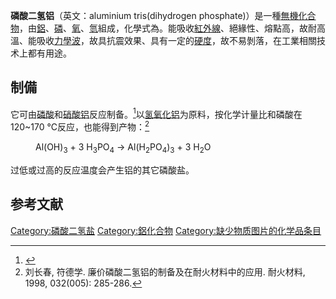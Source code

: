 {{Chembox
| NameEn = aluminium tris(dihydrogen phosphate)
| CustomizedImage =[[File:Al3+.svg|60px]]<big><big><big><big><big><big><big><sub>(</sub></sub></sub></big></big></big></big></big></big></big>[[File:Dihydrogenphosphat-Ion.svg|100px]]<big><big><big><big><big><big><big><sub>)</sub></big></big></big></big></big></big></big><big><big><big><big><big><big><big><sub><sub><sub><sub>3</sub></sub></sub></sub></big></big></big></big></big></big></big>
| Section1 = {{Chembox Identifiers
| CASNo = 13530-50-2
| CASNo_Ref = {{cascite|correct|CAS}}
|  SMILES  =  [Al+3].[O-]P(=O)(O)O.[O-]P(=O)(O)O.[O-]P(=O)(O)O
}}
| Section2 = {{Chembox Properties
|  Formula={{化學式|鋁|{{官能基|氫|2|磷|氧|4|link=}}|3|link=}}
|  MolarMass = 317.94
|  Appearance = 黏稠液体或白色晶體
|  Density = 介於1.44 g/cm<sup>3</sup>至1.47
|   Solubility = 可溶於水
}}
}}
'''磷酸二氢铝'''（英文：aluminium tris(dihydrogen phosphate)）是一種[[無機化合物|無機化合物]]，由[[鋁|鋁]]、[[磷|磷]]、[[氧|氧]]、[[氫|氫]]組成，化學式為{{化學式|鋁|{{官能基|氫|2|磷|氧|4}}|3|link=}}。能吸收[[紅外線|紅外線]]、絕緣性、熔點高，故耐高溫、能吸收[[力學波|力學波]]，故具抗震效果、具有一定的[[硬度|硬度]]，故不易剝落，在工業相關技术上都有用途。

==制備==
它可由[[磷酸|磷酸]]和[[硝酸铝|硝酸铝]]反应制备。<ref>{{cite journal|journal=Solid State Ionics|volume=180|issue=4-5|language=en|date=2009-04-27|pages=343–350|doi=10.1016/j.ssi.2008.11.001|url=https://linkinghub.elsevier.com/retrieve/pii/S0167273808006425|title=Proton conductivity of Al(H2PO4)3–H3PO4 composites at intermediate temperature|accessdate=2020-04-19|author=Xiaoxiang Xu, Shanwen Tao, John T.S. Irvine|archive-date=2018-06-17|archive-url=https://web.archive.org/web/20180617002739/https://linkinghub.elsevier.com/retrieve/pii/S0167273808006425|dead-url=no}}</ref>以[[氢氧化铝|氢氧化铝]]为原料，按化学计量比和磷酸在120~170 °C反应，也能得到产物：<ref>刘长春, 符德学. 廉价磷酸二氢铝的制备及在耐火材料中的应用. 耐火材料, 1998, 032(005): 285-286.</ref>
: Al(OH)<sub>3</sub> + 3 H<sub>3</sub>PO<sub>4</sub> → Al(H<sub>2</sub>PO<sub>4</sub>)<sub>3</sub> + 3 H<sub>2</sub>O
过低或过高的反应温度会产生铝的其它磷酸盐。

==参考文献==
{{reflist}}

{{铝化合物}}
{{磷酸二氫鹽}}
[[Category:磷酸二氢盐|Category:磷酸二氢盐]]
[[Category:鋁化合物|Category:鋁化合物]]
[[Category:缺少物质图片的化学品条目|Category:缺少物质图片的化学品条目]]

{{Inorganic-compound-stub}}